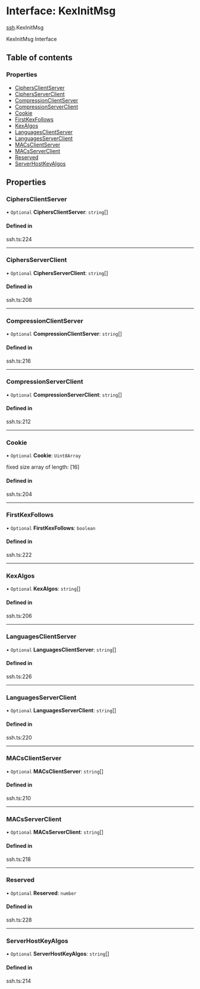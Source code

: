 # Interface: KexInitMsg

[ssh](/templates/protocols/javascript/modules/ssh).KexInitMsg

KexInitMsg Interface

## Table of contents

### Properties

- [CiphersClientServer](/templates/protocols/javascript/modules/ssh.KexInitMsg#ciphersclientserver)
- [CiphersServerClient](/templates/protocols/javascript/modules/ssh.KexInitMsg#ciphersserverclient)
- [CompressionClientServer](/templates/protocols/javascript/modules/ssh.KexInitMsg#compressionclientserver)
- [CompressionServerClient](/templates/protocols/javascript/modules/ssh.KexInitMsg#compressionserverclient)
- [Cookie](/templates/protocols/javascript/modules/ssh.KexInitMsg#cookie)
- [FirstKexFollows](/templates/protocols/javascript/modules/ssh.KexInitMsg#firstkexfollows)
- [KexAlgos](/templates/protocols/javascript/modules/ssh.KexInitMsg#kexalgos)
- [LanguagesClientServer](/templates/protocols/javascript/modules/ssh.KexInitMsg#languagesclientserver)
- [LanguagesServerClient](/templates/protocols/javascript/modules/ssh.KexInitMsg#languagesserverclient)
- [MACsClientServer](/templates/protocols/javascript/modules/ssh.KexInitMsg#macsclientserver)
- [MACsServerClient](/templates/protocols/javascript/modules/ssh.KexInitMsg#macsserverclient)
- [Reserved](/templates/protocols/javascript/modules/ssh.KexInitMsg#reserved)
- [ServerHostKeyAlgos](/templates/protocols/javascript/modules/ssh.KexInitMsg#serverhostkeyalgos)

## Properties

### CiphersClientServer

• `Optional` **CiphersClientServer**: `string`[]

#### Defined in

ssh.ts:224

___

### CiphersServerClient

• `Optional` **CiphersServerClient**: `string`[]

#### Defined in

ssh.ts:208

___

### CompressionClientServer

• `Optional` **CompressionClientServer**: `string`[]

#### Defined in

ssh.ts:216

___

### CompressionServerClient

• `Optional` **CompressionServerClient**: `string`[]

#### Defined in

ssh.ts:212

___

### Cookie

• `Optional` **Cookie**: `Uint8Array`

fixed size array of length: [16]

#### Defined in

ssh.ts:204

___

### FirstKexFollows

• `Optional` **FirstKexFollows**: `boolean`

#### Defined in

ssh.ts:222

___

### KexAlgos

• `Optional` **KexAlgos**: `string`[]

#### Defined in

ssh.ts:206

___

### LanguagesClientServer

• `Optional` **LanguagesClientServer**: `string`[]

#### Defined in

ssh.ts:226

___

### LanguagesServerClient

• `Optional` **LanguagesServerClient**: `string`[]

#### Defined in

ssh.ts:220

___

### MACsClientServer

• `Optional` **MACsClientServer**: `string`[]

#### Defined in

ssh.ts:210

___

### MACsServerClient

• `Optional` **MACsServerClient**: `string`[]

#### Defined in

ssh.ts:218

___

### Reserved

• `Optional` **Reserved**: `number`

#### Defined in

ssh.ts:228

___

### ServerHostKeyAlgos

• `Optional` **ServerHostKeyAlgos**: `string`[]

#### Defined in

ssh.ts:214
